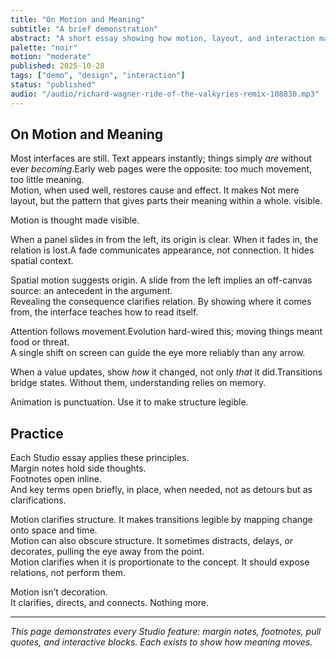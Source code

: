 ```yaml
---
title: "On Motion and Meaning"
subtitle: "A brief demonstration"
abstract: "A short essay showing how motion, layout, and interaction make ideas visible."
palette: "noir"
motion: "moderate"
published: 2025-10-28
tags: ["demo", "design", "interaction"]
status: "published"
audio: "/audio/richard-wagner-ride-of-the-valkyries-remix-108830.mp3"
---
```



## On Motion and Meaning

Most interfaces are still. Text appears instantly; things simply *are* without ever *becoming*.<MarginNote>Early web pages were the opposite: too much movement, too little meaning.</MarginNote>  
Motion, when used well, restores cause and effect. It makes <DefinitionPopover term="structure" subtitle="Arrangement of relations">
  Not mere layout, but the pattern that gives parts their meaning within a whole.
</DefinitionPopover> visible.

<PullQuote align="center" size="large">
Motion is thought made visible.
</PullQuote>

When a panel slides in from the left, its origin is clear. When it fades in, the relation is lost.<Footnote number={1}>A fade communicates appearance, not connection. It hides spatial context.</Footnote>

<ClaimCounter leftLabel="Cause" rightLabel="Effect">
  <div slot="left">
  Spatial motion suggests origin. A slide from the left implies an off-canvas source: an antecedent in the argument.
  </div>
  <div slot="right">
    Revealing the consequence clarifies relation. By showing where it comes from, the interface teaches how to read itself.
  </div>
  
</ClaimCounter>

Attention follows movement.<MarginNote>Evolution hard-wired this; moving things meant food or threat.</MarginNote>  
A single shift on screen can guide the eye more reliably than any arrow.

When a value updates, show *how* it changed, not only *that* it did.<Footnote number={2}>Transitions bridge states. Without them, understanding relies on memory.</Footnote>

<PullQuote align="left">
Animation is punctuation. Use it to make structure legible.
</PullQuote>

## Practice

Each Studio essay applies these principles.  
Margin notes hold side thoughts.  
Footnotes open inline.  
And key terms open briefly, in place, when needed, not as detours but as clarifications.

<DialecticTabs>
  <div slot="thesis">
    Motion clarifies structure. It makes transitions legible by mapping change onto space and time.
  </div>
  <div slot="antithesis">
  Motion can also obscure structure. It sometimes distracts, delays, or decorates, pulling the eye away from the point.
  </div>
  <div slot="synthesis">
    Motion clarifies when it is proportionate to the concept. It should expose relations, not perform them.
  </div>
</DialecticTabs>

Motion isn’t decoration.  
It clarifies, directs, and connects. Nothing more.

---

*This page demonstrates every Studio feature: margin notes, footnotes, pull quotes, and interactive blocks. Each exists to show how meaning moves.*

